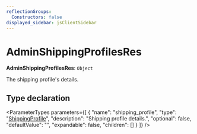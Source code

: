 ```yaml
---
reflectionGroups:
  Constructors: false
displayed_sidebar: jsClientSidebar
---
```



# AdminShippingProfilesRes

 **AdminShippingProfilesRes**: `Object`

The shipping profile's details.

## Type declaration

<ParameterTypes parameters={[
  {
    "name": "shipping_profile",
    "type": "[ShippingProfile](../classes/js_client.internal.ShippingProfile.mdx)",
    "description": "Shipping profile details.",
    "optional": false,
    "defaultValue": "",
    "expandable": false,
    "children": []
  }
]} />
